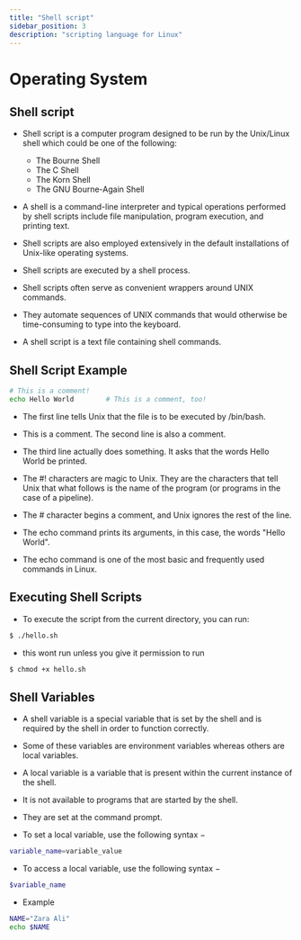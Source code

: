 ```yaml
---
title: "Shell script"
sidebar_position: 3
description: "scripting language for Linux"
---
```



# <Heading name="banner" description="Shellscript">Operating System</Heading>

## Shell script

- Shell script is a computer program designed to be run by the Unix/Linux shell which could be one of the following:

  - The Bourne Shell
  - The C Shell
  - The Korn Shell
  - The GNU Bourne-Again Shell

- A shell is a command-line interpreter and typical operations performed by shell scripts include file manipulation, program execution, and printing text.

- Shell scripts are also employed extensively in the default installations of Unix-like operating systems.

- Shell scripts are executed by a shell process.

- Shell scripts often serve as convenient wrappers around UNIX commands.

- They automate sequences of UNIX commands that would otherwise be time-consuming to type into the keyboard.

- A shell script is a text file containing shell commands.

## Shell Script Example

```sh
# This is a comment!
echo Hello World        # This is a comment, too!
```

- The first line tells Unix that the file is to be executed by /bin/bash.

- This is a comment. The second line is also a comment.

- The third line actually does something. It asks that the words Hello World be printed.

- The #! characters are magic to Unix. They are the characters that tell Unix that what follows is the name of the program (or programs in the case of a pipeline).

- The # character begins a comment, and Unix ignores the rest of the line.

- The echo command prints its arguments, in this case, the words "Hello World".

- The echo command is one of the most basic and frequently used commands in Linux.

## Executing Shell Scripts

- To execute the script from the current directory, you can run:

```sh
$ ./hello.sh
```

- this wont run unless you give it permission to run

```sh
$ chmod +x hello.sh
```

## Shell Variables

- A shell variable is a special variable that is set by the shell and is required by the shell in order to function correctly.

- Some of these variables are environment variables whereas others are local variables.

- A local variable is a variable that is present within the current instance of the shell.

- It is not available to programs that are started by the shell.

- They are set at the command prompt.

- To set a local variable, use the following syntax −

```sh
variable_name=variable_value
```

- To access a local variable, use the following syntax −

```sh
$variable_name
```

- Example

```sh
NAME="Zara Ali"
echo $NAME
```
